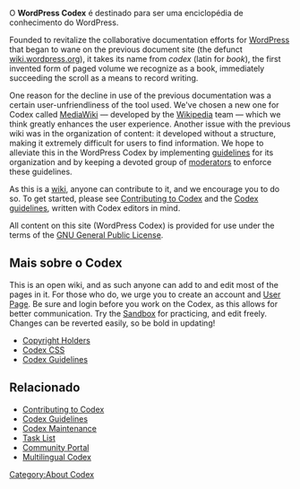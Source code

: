 {{Languages|
{{en|Codex:About}}
{{pt-br|Codex:Sobre}}
}}

O '''WordPress Codex''' é destinado para ser uma enciclopédia de conhecimento do WordPress. 

Founded to revitalize the collaborative documentation efforts for [[WordPress]] that began to wane on the previous document site (the defunct [http://wiki.wordpress.org wiki.wordpress.org]), it takes its name from ''codex'' (latin for ''book''), the first invented form of paged volume we recognize as a book, immediately succeeding the scroll as a means to record writing.

One reason for the decline in use of the previous documentation was a certain user-unfriendliness of the tool used. We've chosen a new one for Codex called [http://www.mediawiki.org/ MediaWiki] &mdash; developed by the [http://wikipedia.org/ Wikipedia] team &mdash; which we think greatly enhances the user experience. Another issue with the previous wiki was in the organization of content: it developed without a structure, making it extremely difficult for users to find information. We hope to alleviate this in the WordPress Codex by implementing [[Codex:Guidelines|guidelines]] for its organization and by keeping a devoted group of [[Documentation team|moderators]] to enforce these guidelines.

As this is a [[Wikipedia:wiki|wiki]], anyone can contribute to it, and we encourage you to do so. To get started, please see [[Codex:Contributing|Contributing to Codex]] and the [[Codex:Guidelines| Codex guidelines]], written with Codex editors in mind.

All content on this site (WordPress Codex) is provided for use under the terms of the [[GPL|GNU General Public License]].

== Mais sobre o Codex ==

This is an open wiki, and as such anyone can add to and edit most of the pages in it. For those who do, we urge you to create an account and [[Codex:Creating a User Page|User Page]]. Be sure and login before you work on the Codex, as this allows for better communication. Try the [[Sandbox]] for practicing, and edit freely. Changes can be reverted easily, so be bold in updating!

* [[Copyright Holders]]
* [[Codex:Codex CSS|Codex CSS]]
* [[Codex:Guidelines|Codex Guidelines]]

== Relacionado ==

*[[Codex:Contributing|Contributing to Codex]]
*[[Codex:Guidelines|Codex Guidelines]]
*[[Codex:Maintenance|Codex Maintenance]]
*[[Codex:Tasks|Task List]]
*[[Codex:Community_Portal|Community Portal]]
*[[Multilingual Codex]]

[[Category:About Codex]]